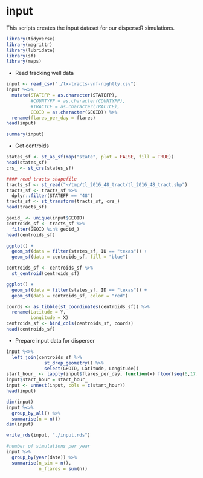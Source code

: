# input

This scripts creates the input dataset for our disperseR simulations.

```r
library(tidyverse)
library(magrittr)
library(lubridate)
library(sf)
library(maps)
```

* Read fracking well data

```r
input <- read_csv("./tx-tracts-vnf-nightly.csv")
input %<>%
  mutate(STATEFP = as.character(STATEFP), 
         #COUNTYFP = as.character(COUNTYFP), 
         #TRACTCE = as.character(TRACTCE),
         GEOID = as.character(GEOID)) %>% 
  rename(flares_per_day = flares)
head(input)
```

```r
summary(input) 
```

* Get centroids

```r
states_sf <- st_as_sf(map("state", plot = FALSE, fill = TRUE))
head(states_sf)
crs_ <- st_crs(states_sf)
```

<!-- ```{python} -->
<!-- import wget -->
<!-- from zipfile import ZipFile -->
<!-- import os -->

<!-- url = 'https://www2.census.gov/geo/tiger/TIGER2016/TRACT/tl_2016_48_tract.zip' -->
<!-- wget.download(url, os.path.expanduser('~/tmp')) -->
<!-- file_name = os.path.expanduser('~/tmp/tl_2016_48_tract.zip') -->
<!-- ZipFile(file_name, 'r').extractall(os.path.expanduser('~/tmp/tl_2016_48_tract/')) -->
<!-- os.system("ls ~/tmp/tl_2016_48_tract/") -->
<!-- ``` -->

```r
#### read tracts shapefile
tracts_sf <- st_read("~/tmp/tl_2016_48_tract/tl_2016_48_tract.shp")
tracts_sf <- tracts_sf %>% 
  dplyr::filter(STATEFP == "48")
tracts_sf <- st_transform(tracts_sf, crs_)
head(tracts_sf)
```

```r
geoid_ <- unique(input$GEOID)
centroids_sf <- tracts_sf %>% 
  filter(GEOID %in% geoid_)
head(centroids_sf)
```

```r
ggplot() + 
  geom_sf(data = filter(states_sf, ID == "texas")) + 
  geom_sf(data = centroids_sf, fill = "blue")
```

```r
centroids_sf <- centroids_sf %>% 
  st_centroid(centroids_sf)

ggplot() + 
  geom_sf(data = filter(states_sf, ID == "texas")) + 
  geom_sf(data = centroids_sf, color = "red")
```

```r
coords <- as_tibble(st_coordinates(centroids_sf)) %>% 
  rename(Latitude = Y, 
         Longitude = X)
centroids_sf <- bind_cols(centroids_sf, coords)
head(centroids_sf)
```

* Prepare input data for disperser

```r
input %<>% 
  left_join(centroids_sf %>% 
              st_drop_geometry() %>% 
              select(GEOID, Latitude, Longitude))
start_hour_ <- lapply(input$flares_per_day, function(x) floor(seq(6,17,12/x)))
input$start_hour = start_hour_
input <- unnest(input, cols = c(start_hour))
head(input)
```

```r
dim(input)
input %<>% 
  group_by_all() %>% 
  summarise(n = n())
dim(input)
```

```r
write_rds(input, "./input.rds")
```

```r
#number of simulations per year
input %>% 
  group_by(year(date)) %>% 
  summarise(n_sim = n(), 
            n_flares = sum(n))
```
